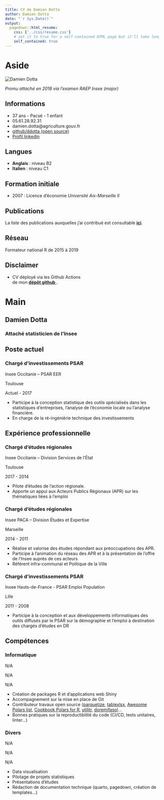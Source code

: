 ```yaml
---
title: CV de Damien Dotta
author: Damien Dotta
date: "`r Sys.Date()`"
output:
  pagedown::html_resume:
    css: ['../css/resume.css']
    # set it to true for a self-contained HTML page but it'll take longer to render
    self_contained: true
---
```


Aside
================================================================================

<div class="image-cropper"><img src="photo_profil.jpg" alt="Damien Dotta"></div>
*Promu attaché en 2018 via l'examen RAEP Insee (major)*

Informations
--------------------------------------------------------------------------------

- 37 ans - Pacsé - 1 enfant
- <i class="fa fa-phone-square"></i> 05.61.28.92.31
- <i class="fa fa-envelope-square"></i> damien.dotta@agriculture.gouv.fr
- <i class="fa fa-github"></i> [github/ddotta (open source)](https://github.com/ddotta)
- <i class="fa fa-linkedin"></i> [Profil linkedin](https://www.linkedin.com/in/damien-dotta-078a18101/)

<i class="fa fa-globe"></i> Langues
--------------------------------------------------------------------------------

- **Anglais** : niveau B2  
- **Italien** : niveau C1  

<i class="fa fa-graduation-cap"></i> Formation initiale 
--------------------------------------------------------------------------------

- 2007 : Licence d'économie
*Université Aix-Marseille II*

<i class="fa fa-newspaper"></i> Publications
--------------------------------------------------------------------------------

La liste des publications auxquelles j'ai contribué est consultable [**ici**](https://www.epsilon.insee.fr/jspui/browse?type=author&value=Dotta%2C+Damien&sort_by=2&order=DESC&rpp=20&etal=0&submit_browse=Mettre+%C3%A0+jour).

<i class="fa fa-slideshare"></i> Réseau
--------------------------------------------------------------------------------

Formateur national R de 2015 à 2019

Disclaimer {#disclaimer}
--------------------------------------------------------------------------------

- CV déployé via les Github Actions  
de mon [**dépôt github **](https://github.com/ddotta/CV).


Main
================================================================================

Damien Dotta {#title}
--------------------------------------------------------------------------------

### Attaché statisticien de l'Insee {#description}

Poste actuel 
--------------------------------------------------------------------------------

### Chargé d’investissements PSAR

Insee Occitanie – PSAR EER

Toulouse

Actuel -  2017

- Participe à la conception statistique des outils spécialisés dans les statistiques d'entreprises, l'analyse de l'économie locale ou l'analyse financière.
- En charge de la ré-ingéniérie technique des investissements


Expérience professionnelle {data-icon=suitcase}
--------------------------------------------------------------------------------

### Chargé d’études régionales

Insee Occitanie – Division Services de l'État        

Toulouse

2017 -  2014

- Pilote d’études de l’action régionale.
- Apporte un appui aux Acteurs Publics Régionaux (APR) sur les thématiques liées à l'emploi

### Chargé d’études régionales

Insee PACA – Division Études et Expertise

Marseille

2014 -  2011

- Réalise et valorise des études répondant aux préoccupations des APR.  
- Participe à l’animation du réseau des APR et à la présentation de l’offre de l’Insee auprès de ces acteurs
- Référent infra-communal et Politique de la Ville

### Chargé d'investissements PSAR

Insee Hauts-de-France - PSAR Emploi Population         

Lille

2011 -  2008

- Participe à la conception et aux développements informatiques des outils diffusés par le PSAR sur la démographie et l'emploi à destination des chargés d'études en DR

Compétences {data-icon=laptop}
--------------------------------------------------------------------------------

### Informatique

N/A

N/A

N/A

::: concise
- Création de packages R et d'applications web Shiny
- Accompagnement sur la mise en place de Git
- Contributeur travaux open source ([parquetize](https://github.com/ddotta/parquetize),
[tablexlsx](https://github.com/ddotta/tablexlsx), [Awesome Polars list](https://github.com/ddotta/awesome-polars), 
[Cookbook Polars for R](https://github.com/ddotta/cookbook-rpolars), 
[utilitr](https://github.com/inseefrlab/utilitr), [doremifasol](https://github.com/InseeFrLab/DoReMIFaSol)...
- Bonnes pratiques sur la reproductibilité du code (CI/CD, tests unitaires, linter...)
:::

### Divers

N/A

N/A

N/A

::: concise
- Data visualisation
- Pilotage de projets statistiques
- Présentations d'études
- Rédaction de documentation technique (quarto, pagedown, création de templates...)
:::
